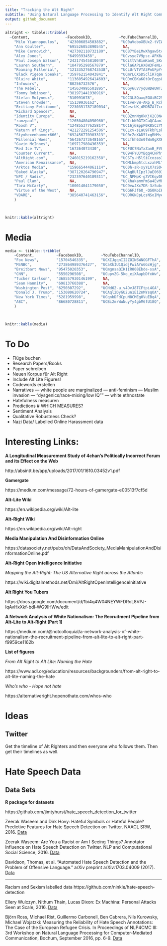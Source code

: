 ```yaml
---
title: "Tracking the Alt Right"
subtitle: "Using Natural Language Processing to Identify Alt Right Commentary on Social Media"
output: github_document
---
```


```r
altright <- tibble::tribble(
  ~Content,                ~FacebookID,            ~YouTubeChannelID,             ~TwitterID,
    "Milo Yiannopoulos",    "423006854503882",      "UC0aVoboXBUx2-tVIWHc3W2Q",     NA,
    "Ann Coulter",          "695526053890545",       NA,                           "196168350",
    "Mike Cernovich",       "427302110732180",      "UC87YBeLMwXhgaw5tcCxsXgQ",    "358545917",
    "Alex Jones",           "6499393458",           "UCvsye7V9psc-APX6wV1twLg",    "109065990",
    "Paul Joseph Watson",   "242174545810040",      "UCittVh8imKanO_5KohzDbpg",    "18643437",
    "Lauren Southern",      "184795298567879",      "UCla6APLHX6W3FeNLc8PYuvg",    "164070785",
    "Roaming Millenial",    "1213352768743538",     "UCLUrVTVTA3PnUFpYvpfMcpg",    "770619360062898176",
    "Black Pigeon Speaks",  "359762154043841",      "UCmrLCXSDScliR7q8AxxjvXg",    "711535251835629568",
    "Blaire White",         "1136054926414603",     "UCDmCBKaKOtOrEqgsL4-3C8Q",    "4316769252",
    "Infowars",             "80256732576",           NA,                           "14505245",
    "The Rebel",            "145634995501895",      "UCGy6uV7yqGWDeUWTZzT3ZEg",    "3018960919",
    "Tommy Robinson",       "381971441938916",       NA,                           "374712154",
    "Stefan Molyneux",      "510991678",            "UCC3L8QaxqEGUiBC252GHy3w",    "313038011",
    "Steven Crowder",       "15139936162",          "UCIveFvW-ARp_B_RckhweNJw",    "19091173",
    "Brittany Pettibone",   "2230351787189034",     "UCesrUK_dMDBZAf7cnjQPdgQ",    "274316654",
    "Richard Spencer",       NA,                     NA,                           "402181258",
    "Identity Europa",       NA,                    "UC8ZmnNg0kKjX2C0NeXsukXg",    "3012158891",
    "ramzpaul",             "126504804050960",      "UCIibK0GTXCaQCAamJAepm1g",    "53979469",
    "Roosh V",              "124855377625814",      "UC16j6EppP0K85CzYMduNCqw",    "14458643",
    "Return of Kings",      "421272291254506",      "UCLcv-sLaU9FkbPLskS3r_2g",    "872606893",
    "Styxhexenhammer666",   "692456770903313",      "UC0rZoXAD5lxgBHMsjrGwWWQ",    "807812802761158656",
    "Millenial Woes",       "564267373648165",      "UCLfhh63n0fWn0gXXKQ5NWvw",    "2463171746",
    "Gavin McInnes",        "169717980436359",       NA,                           "147580943",
    "Red Ice TV",           "167364073430",         "UCFUC7NaTxZanB_FVOJN92eg",    "52352820",
    "Counter Current",       NA,                    "UC94FYUJYBqq4CHPhfJUCxDw",    "154891961",
    "AltRight.com",         "246015219162358",      "UCSTy-H5lSiCcozas32sfJlQ",     NA,
    "American Renaissance",  NA,                    "UCMLbmp5tcLxzahMLTmeM4lg",     NA,
    "Arktos Media",         "159665444061114",      "UC0h-sR-xyYLX7sSO46ovo2A",    "230450929",
    "Baked Alaska",         "387120264796947",      "UCAgBUlIpzlJaE0693J3s97w",     NA,
    "NPI / Radix",          "232397640189311",      "UC_NPMpK-gZVIKqvDRljgbBA",     NA,
    "Paul Elam",             NA,                    "UCkhakammPmSa4EvMPhEVN",      "229383772",
    "Tara McCarty",         "100014041179050",      "UC9vwJXx7DR-3zSub4mwQNFg",    "3412642223",
    "Virtue of the West",    NA,                    "UCG6FJf6O_-QS0KoIK3n5fiA",     NA,
    "VDARE",                "385640741463156",      "UCORGNJpLcsNSoIMyewxBZTw",    "27522964"
    )



knitr::kable(altright)
```

# Media 

```r
media <- tibble::tribble(
    ~Content,          ~FacebookID,        ~YouTubeChannelID,             ~TwitterID,
    "Fox News",        "15704546335",      "UCXIJgqnII2ZOINSWNOGFThA",     NA,
    "MSNBC",           "273864989376427",  "UCaXkIU1QidjPwiAYu6GcHjg",    "196168350",
    "Breitbart News",  "95475020353",      "UCmgnsaQIK1IR808Ebde-ssA",    "358545917",
    "CNN",             "5550296508",       "UCupvZG-5ko_eiXAupbDfxWw",    "358545917",
    "Tucker Carlson",  "368557930146199",   NA,                           "22703645",
    "Sean Hannity",    "69813760388",       NA,                           "41634520",
    "Washington Post", "6250307292",       "UCHd62-u_v4DvJ8TCFtpi4GA",    "2467791",
    "Donald J. Trump", "153080620724",     "UCAql2DyGU2un1Ei2nMYsqOA",    "25073877",
    "New York Times",  "5281959998",       "UCqnbDFdCpuN8CMEg0VuEBqA",    "807095",
    "ABC",             "86680728811",      "UCBi2mrWuNuyYy4gbM6fU18Q",    "2768501"
    )



knitr::kable(media)
```


# To Do 


- Flüge buchen
- Research Papers/Books
- Paper schreiben
- Neuen Korpus für Alt Right
- Include Alt Lite Figures!
- Codewords erstellen 
- Narratives
--- white people are marginalized
--- anti-feminism
--- Muslim invasion
--- "dysgenics/race-mixing/low IQ""
--- white ethnostate
- Hatefulness measuren
- Predictions # WHICH MEASURES?
- Sentiment Analysis
- Qualitative Robustness Check?
- Nazi Data/ Labelled Online Harassment data

# Interesting Links:

**A Longitudinal Measurement Study of 4chan's Politically Incorrect Forum and its Effect on the Web**

http://absintt.be/app/uploads/2017/01/1610.03452v1.pdf

**Gamergate**

https://medium.com/message/72-hours-of-gamergate-e00513f7cf5d

**Alt-Lite Wiki**

https://en.wikipedia.org/wiki/Alt-lite

**Alt-Right Wiki**

https://en.wikipedia.org/wiki/Alt-right

**Media Manipulation And Disinformation Online**

https://datasociety.net/pubs/oh/DataAndSociety_MediaManipulationAndDisinformationOnline.pdf

**Alt-Right Open Intelligence Initiative**

*Mapping the Alt-Right: The US Alternative Right across the Atlantic*

https://wiki.digitalmethods.net/Dmi/AltRightOpenIntelligenceInitiative

**Alt Right You Tubers**

https://docs.google.com/document/d/1bi4q4W04NEYWFDRoL8VPJ-IqAvHxXkf-bdl-WG9IHWw/edit

**A Network Analysis of White Nationalism: The Recruitment Pipeline from Alt-Lite to Alt-Right (Part 1)**

https://medium.com/@notcolloquial/a-network-analysis-of-white-nationalism-the-recruitment-pipeline-from-alt-lite-to-alt-right-part-f9959ce1162b


**List of figures**

*From Alt Right to Alt Lite: Naming the Hate*

https://www.adl.org/education/resources/backgrounders/from-alt-right-to-alt-lite-naming-the-hate

*Who's who - Hope not hate*

https://alternativeright.hopenothate.com/whos-who

# Ideas

## Twitter

Get the timeline of Alt Righters and then everyone who follows them. Then get their timelines as well.

# Hate Speech Data

## Data Sets

**R package for datasets**

https://github.com/jimtyhurst/hate_speech_detection_for_twitter

Zeerak Waseem and Dirk Hovy: Hateful Symbols or Hateful People? Predictive Features for Hate Speech Detection on Twitter. NAACL SRW, 2016. [Data](https://github.com/zeerakw/hatespeech)

Zeerak Waseem: Are You a Racist or Am I Seeing Things? Annotator Influence on Hate Speech Detection on Twitter. NLP and Computational Social Science, 2016. [Data](https://github.com/zeerakw/hatespeech)

Davidson, Thomas, et al. "Automated Hate Speech Detection and the Problem of Offensive Language." arXiv preprint arXiv:1703.04009 (2017). [Data](https://github.com/t-davidson/hate-speech-and-offensive-language)

--------------------------------------------------------------------------------------

Racism and Sexism labelled data
https://github.com/ninkle/hate-speech-detection

Ellery Wulczyn, Nithum Thain, Lucas Dixon: Ex Machina: Personal Attacks Seen at Scale, 2016. [Data](https://figshare.com/articles/Wikipedia_Detox_Data/4054689)
 
Björn Ross, Michael Rist, Guillermo Carbonell, Ben Cabrera, Nils Kurowsky, Michael Wojatzki: Measuring the Reliability of Hate Speech Annotations: The Case of the European Refugee Crisis. In Proceedings of NLP4CMC III: 3rd Workshop on Natural Language Processing for Computer-Mediated Communication, Bochum, September 2016, pp. 6-9. [Data](https://github.com/UCSM-DUE/IWG_hatespeech_public?files=1)
 